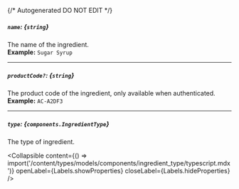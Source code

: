 {/* Autogenerated DO NOT EDIT  */}

##### `name`: *{`string`}*
The name of the ingredient.
<br/>
**Example:** `Sugar Syrup`

---
##### `productCode?`: *{`string`}*
The product code of the ingredient, only available when authenticated.
<br/>
**Example:** `AC-A2DF3`

---
##### `type`: *{`components.IngredientType`}*
The type of ingredient.

<Collapsible content={() => import('/content/types/models/components/ingredient_type/typescript.mdx')} openLabel={Labels.showProperties} closeLabel={Labels.hideProperties} />



